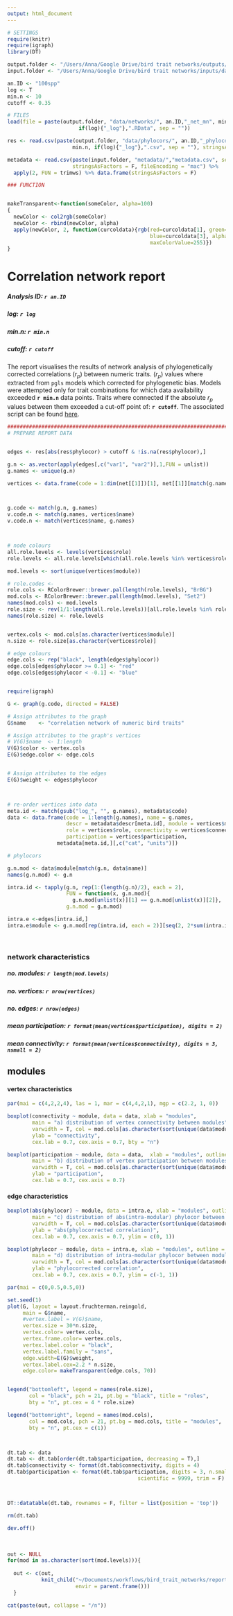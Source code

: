 ```yaml
---
output: html_document
---
```




```r

# SETTINGS
require(knitr)
require(igraph)
library(DT)

output.folder <- "/Users/Anna/Google Drive/bird trait networks/outputs/"
input.folder <- "/Users/Anna/Google Drive/bird trait networks/inputs/data/"

an.ID <- "100spp"
log <- T
min.n <- 10
cutoff <- 0.35

# FILES
load(file = paste(output.folder, "data/networks/", an.ID,"_net_mn", min.n, 
                       if(log){"_log"},".RData", sep = ""))

res <- read.csv(paste(output.folder, "data/phylocors/", an.ID,"_phylocor_mn", 
                     min.n, if(log){"_log"},".csv", sep = ""), stringsAsFactors = F)

metadata <- read.csv(paste(input.folder, "metadata/","metadata.csv", sep = ""), 
                     stringsAsFactors = F, fileEncoding = "mac") %>% 
  apply(2, FUN = trimws) %>% data.frame(stringsAsFactors = F)

### FUNCTION


makeTransparent<-function(someColor, alpha=100)
{
  newColor <- col2rgb(someColor)
  newColor <- rbind(newColor, alpha)
  apply(newColor, 2, function(curcoldata){rgb(red=curcoldata[1], green=curcoldata[2],
                                              blue=curcoldata[3], alpha=curcoldata[4],
                                              maxColorValue=255)})
}

```

# **Correlation network report**

##### **Analysis ID:   ** `r an.ID` 
##### **log:   ** `r log`
##### **min.n:   ** `r min.n`
##### **cutoff:   ** `r cutoff`

The report visualises the results of network analysis of phylogenetically corrected correlations $(r_p)$ between numeric traits. $(r_p)$ values where extracted from `pgls` models which corrected for phylogenetic bias. Models were attempted only for trait combinations for which data availability exceeded **`r min.n`** data points. Traits where connected if the absolute $r_p$ values between them exceeded a cut-off point of: **`r cutoff`**. The associated script can be found [here](https://github.com/annakrystalli/bird_trait_networks/blob/master/PhyloNetworker.R).



```r

################################################################################################
# PREPARE REPORT DATA


edges <- res[abs(res$phylocor) > cutoff & !is.na(res$phylocor),]

g.n <- as.vector(apply(edges[,c("var1", "var2")],1,FUN = unlist))
g.names <- unique(g.n)

vertices <- data.frame(code = 1:dim(net[[1]])[1], net[[1]][match(g.names, net[[1]]$name),]) 



g.code <- match(g.n, g.names)
v.code.n <- match(g.names, vertices$name)
v.code.n <- match(vertices$name, g.names)



# node colours
all.role.levels <- levels(vertices$role)
role.levels <- all.role.levels[which(all.role.levels %in% vertices$role)]

mod.levels <- sort(unique(vertices$module))

# role.codes <- 
role.cols <- RColorBrewer::brewer.pal(length(role.levels), "BrBG")
mod.cols <- RColorBrewer::brewer.pal(length(mod.levels), "Set2")
names(mod.cols) <- mod.levels
role.size <- rev(1/1:length(all.role.levels))[all.role.levels %in% role.levels]
names(role.size) <- role.levels


vertex.cols <- mod.cols[as.character(vertices$module)]
n.size <- role.size[as.character(vertices$role)]

# edge colours
edge.cols <- rep("black", length(edges$phylocor))
edge.cols[edges$phylocor >= 0.1] <- "red"
edge.cols[edges$phylocor < -0.1] <- "blue"


require(igraph)

G <- graph(g.code, directed = FALSE)

# Assign attributes to the graph
G$name    <- "correlation network of numeric bird traits"

# Assign attributes to the graph's vertices
# V(G)$name  <- 1:length
V(G)$color <- vertex.cols
E(G)$edge.color <- edge.cols


# Assign attributes to the edges
E(G)$weight <- edges$phylocor



# re-order vertices into data
meta.id <- match(gsub("log_", "", g.names), metadata$code)
data <- data.frame(code = 1:length(g.names), name = g.names,
                   descr = metadata$descr[meta.id], module = vertices$module, 
                   role = vertices$role, connectivity = vertices$connectivity,
                   participation = vertices$participation,
                metadata[meta.id,][,c("cat", "units")])

# phylocors

g.n.mod <- data$module[match(g.n, data$name)]
names(g.n.mod) <- g.n

intra.id <- tapply(g.n, rep(1:(length(g.n)/2), each = 2), 
                   FUN = function(x, g.n.mod){
                     g.n.mod[unlist(x)][1] == g.n.mod[unlist(x)][2]}, 
                   g.n.mod = g.n.mod)

intra.e <-edges[intra.id,]
intra.e$module <- g.n.mod[rep(intra.id, each = 2)][seq(2, 2*sum(intra.id), by = 2)]


```

<br>

### **network characteristics**

##### **no. modules:** `r length(mod.levels)`
##### **no. vertices:** `r nrow(vertices)`
##### **no. edges:** `r nrow(edges)`
##### **mean participation:** `r format(mean(vertices$participation), digits = 2)`
##### **mean connectivity:** `r format(mean(vertices$connectivity), digits = 3, nsmall = 2)`


## **modules**

#### vertex characteristics
```r


par(mai = c(4,2,2,4), las = 1, mar = c(4,4,2,1), mgp = c(2.2, 1, 0))

boxplot(connectivity ~ module, data = data, xlab = "modules",
        main = "a) distribution of vertex connectivity between modules", cex.main = 0.75,
        varwidth = T, col = mod.cols[as.character(sort(unique(data$module)))], notch = T,
        ylab = "connectivity",
        cex.lab = 0.7, cex.axis = 0.7, bty = "n")

boxplot(participation ~ module, data = data,  xlab = "modules", outline = F,
        main = "b) distribution of vertex participation between modules", cex.main = 0.75,
        varwidth = T, col = mod.cols[as.character(sort(unique(data$module)))], notch = T,
        ylab = "participation",
        cex.lab = 0.7, cex.axis = 0.7)
```

#### edge characteristics

```r

boxplot(abs(phylocor) ~ module, data = intra.e, xlab = "modules", outline = T,
        main = "c) distribution of abs(intra-modular) phylocor between modules", cex.main = 0.75,
        varwidth = T, col = mod.cols[as.character(sort(unique(data$module)))], notch = T,
        ylab = "abs(phylocorrected correlation)",
        cex.lab = 0.7, cex.axis = 0.7, ylim = c(0, 1))

boxplot(phylocor ~ module, data = intra.e, xlab = "modules", outline = T,
        main = "d) distribution of intra-modular phylocor between modules", cex.main = 0.75,
        varwidth = T, col = mod.cols[as.character(sort(unique(data$module)))], notch = T,
        ylab = "phylocorrected correlation",
        cex.lab = 0.7, cex.axis = 0.7, ylim = c(-1, 1))

```

```r
par(mai = c(0,0.5,0.5,0))

set.seed(1)
plot(G, layout = layout.fruchterman.reingold, 
     main = G$name,
     #vertex.label = V(G)$name,
     vertex.size = 30*n.size,
     vertex.color= vertex.cols,
     vertex.frame.color= vertex.cols,
     vertex.label.color = "black",
     vertex.label.family = "sans",
     edge.width=E(G)$weight,
     vertex.label.cex=2.2 * n.size,
     edge.color= makeTransparent(edge.cols, 70))


legend("bottomleft", legend = names(role.size), 
       col = "black", pch = 21, pt.bg = "black", title = "roles",
       bty = "n", pt.cex = 4 * role.size)

legend("bottomright", legend = names(mod.cols), 
       col = mod.cols, pch = 21, pt.bg = mod.cols, title = "modules",
       bty = "n", pt.cex = c(1))



dt.tab <- data
dt.tab <- dt.tab[order(dt.tab$participation, decreasing = T),]
dt.tab$connectivity <- format(dt.tab$connectivity, digits = 4)
dt.tab$participation <- format(dt.tab$participation, digits = 3, n.small = 2,
                                          scientific = 9999, trim = F)



DT::datatable(dt.tab, rownames = F, filter = list(position = 'top'))

rm(dt.tab)

dev.off()

```

<br>
 
```r

out <- NULL
for(mod in as.character(sort(mod.levels))){
  
  out <- c(out, 
           knit_child("~/Documents/workflows/bird_trait_networks/reports/results/module_plots_child.Rmd", 
                      envir = parent.frame()))
  }
```
```r

cat(paste(out, collapse = "/n"))

```

